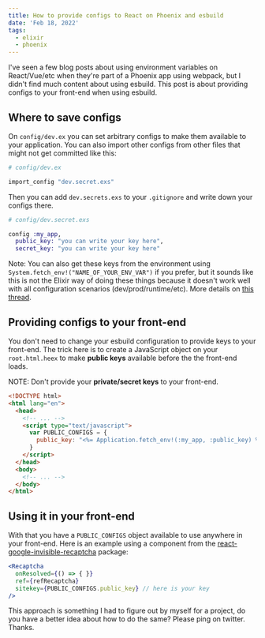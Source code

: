 ```yaml
---
title: How to provide configs to React on Phoenix and esbuild
date: 'Feb 18, 2022'
tags:
  - elixir
  - phoenix
---
```


I've seen a few blog posts about using environment variables on React/Vue/etc when they're part of a Phoenix app using webpack, but I didn't find much content about using esbuild. This post is about providing configs to your front-end when using esbuild.

## Where to save configs

On `config/dev.ex` you can set arbitrary configs to make them available to your application. You can also import other configs from other files that might not get committed like this:

```elixir
# config/dev.ex

import_config "dev.secret.exs"
```

Then you can add `dev.secrets.exs` to your `.gitignore` and write down your configs there.

```elixir
# config/dev.secret.exs

config :my_app,
  public_key: "you can write your key here",
  secret_key: "you can write your key here"
```

Note: You can also get these keys from the environment using `System.fetch_env!("NAME_OF_YOUR_ENV_VAR")` if you prefer, but it sounds like this is not the Elixir way of doing these things because it doesn't work well with all configuration scenarios (dev/prod/runtime/etc). More details on [this thread](https://groups.google.com/g/elixir-lang-core/c/SLlJxiMa-7Q/m/Un1bTb2XLzsJ?pli=1).

## Providing configs to your front-end

You don't need to change your esbuild configuration to provide keys to your front-end. The trick here is to create a JavaScript object on your `root.html.heex` to make **public keys** available before the the front-end loads.

NOTE: Don't provide your **private/secret keys** to your front-end.

```html
<!DOCTYPE html>
<html lang="en">
  <head>
    <!-- ... -->
    <script type="text/javascript">
      var PUBLIC_CONFIGS = {
        public_key: "<%= Application.fetch_env!(:my_app, :public_key) %>",
      }
    </script>
  </head>
  <body>
    <!-- ... -->
  </body>
</html>
```

## Using it in your front-end

With that you have a `PUBLIC_CONFIGS` object available to use anywhere in your front-end. Here is an example using a component from the [react-google-invisible-recaptcha](https://www.npmjs.com/package/react-google-invisible-recaptcha) package:

```jsx
<Recaptcha
  onResolved={() => { }}
  ref={refRecaptcha}
  sitekey={PUBLIC_CONFIGS.public_key} // here is your key
/>
```

This approach is something I had to figure out by myself for a project, do you have a better idea about how to do the same? Please ping on twitter. Thanks.
